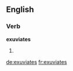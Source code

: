 ==English==

===Verb===
'''exuviates'''

# {{third-person singular of|exuviate}}

[[de:exuviates]]
[[fr:exuviates]]